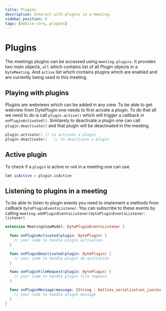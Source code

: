 ```yaml
---
title: Plugins
description: Interact with plugins in a meeting.
sidebar_position: 8
tags: [mobile-core, plugins]
---
```


# Plugins

The meetings plugins can be accessed using `meeting.plugins`. It provides two
main objects, `all` which contains list of all Plugin objects in a
`DyteMeeting`. And `active` list which contains plugins which are enabled and
are currently being used in this meeting.

## Playing with plugins

Plugins are webviews which can be added in any view. To be able to get webview
from DytePlugin one needs to first acivate a plugin. To do that all we need to
do is call `plugin.active()` which will trigger a callback in
`onPluginActivated()`. Similarely to deactivate a plugin one can call
`plugin.deactivate()` and that plugin will be deactivated in the meeting.

```swift
plugin.activate() // to activate a plugin
plugin.deactivate()   // to deactivate a plugin
```

## Active plugin

To check if a `plugin` is active or not in a meeting one can use

```swift
let isActive = plugin.isActive
```

## Listening to plugins in a meeting

To be able to listen to plugin events you need to implement a methods from
callback `DytePluginEventsListener`. You can subscribe to these events by calling
`meeting.addPluginEventsListener(dytePluginEventsListener: listener)`

```swift
extension MeetingViewModel: DytePluginEventsListener {

  func onPluginActivated(plugin: DytePlugin) {
    // your code to handle plugin activation
  }

  func onPluginDeactivated(plugin: DytePlugin) {
    // your code to handle plugin de-activation
  }

  func onPluginFileRequest(plugin: DytePlugin) {
    // your code to handle plugin file request
  }

  func onPluginMessage(message: [String : Kotlinx_serialization_jsonJsonElement]) {
    // your code to handle plugin message
  }
}
```

